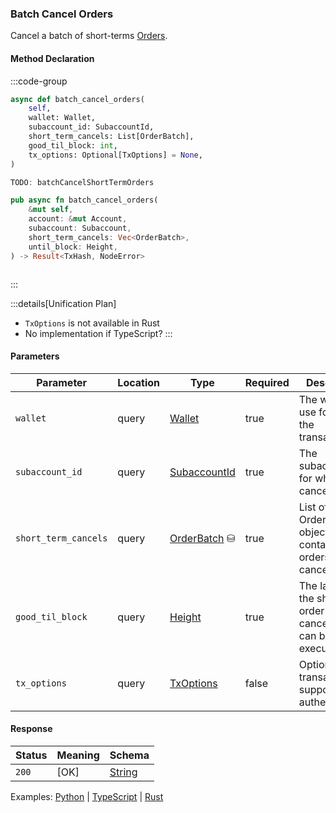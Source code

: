 ### Batch Cancel Orders

Cancel a batch of short-terms [Orders].

[Orders]: https://docs.rs/dydx-proto/0.2.0/x86_64-unknown-linux-gnu/dydx_proto/dydxprotocol/clob/struct.Order.html

#### Method Declaration

:::code-group

```python [Python]
async def batch_cancel_orders(
    self,
    wallet: Wallet,
    subaccount_id: SubaccountId,
    short_term_cancels: List[OrderBatch],
    good_til_block: int,
    tx_options: Optional[TxOptions] = None,
)
```

```typescript [TypeScript]
TODO: batchCancelShortTermOrders
```

```rust [Rust]
pub async fn batch_cancel_orders(
    &mut self,
    account: &mut Account,
    subaccount: Subaccount,
    short_term_cancels: Vec<OrderBatch>,
    until_block: Height,
) -> Result<TxHash, NodeError>
```

```url [API]
```

:::

:::details[Unification Plan]
- `TxOptions` is not available in Rust
- No implementation if TypeScript?
:::

#### Parameters

| Parameter             | Location  | Type           | Required  | Description                                                           |
| --------------------- | --------- | -------------- | --------- | --------------------------------------------------------------------- |
| `wallet`              | query     | [Wallet]       | true      | The wallet to use for signing the transaction.                        |
| `subaccount_id`       | query     | [SubaccountId] | true      | The subaccount ID for which to cancel orders.                         |
| `short_term_cancels`  | query     | [OrderBatch] ⛁ | true      | List of OrderBatch objects containing the orders to cancel.           |
| `good_til_block`      | query     | [Height]       | true      | The last block the short term order cancellations can be executed at. |
| `tx_options`          | query     | [TxOptions]    | false     | Options for transaction to support authenticators.                    |

#### Response

| Status | Meaning     | Schema   |
| ------ | ----------- | -------- |
| `200`  | [OK]        | [String] |

Examples: [Python] | [TypeScript] | [Rust]

[Python]: https://github.com/dydxprotocol/v4-clients/blob/main/v4-client-py-v2/examples/batch_cancel_example.py
[TypeScript]: https://github.com/dydxprotocol/v4-clients/blob/main/v4-client-js/examples/batch_cancel_orders_example.ts
[Rust]:https://github.com/dydxprotocol/v4-clients/blob/main/v4-client-rs/client/examples/batch_cancel_orders.rs

[Wallet]: /types/wallet
[SubaccountId]: /types/subaccount_id
[OrderBatch]: /types/order_batch
[TxOptions]: /types/tx_options
[Height]: /types/height
[String]: /types/string

